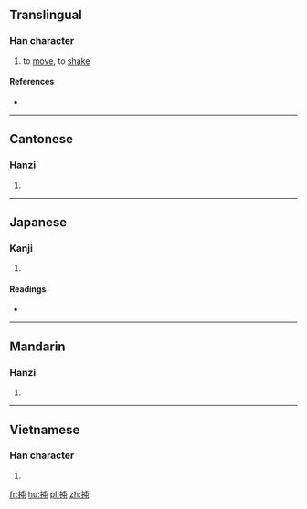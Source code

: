 ==Translingual==

===Han character===
{{Han char|rn=64|rad=手|as=04|sn=7|four=50017|canj=QPU|ids=⿰扌屯}}

# to [[move]], to [[shake]]

====References====
* {{Han ref|kx=0419.170|dkj=11850|dj=0766.090|hdz=31835.030|uh=627D|ud=25213|bh=CAF4|bd=51956}}

----

==Cantonese==

===Hanzi===
{{yue-hanzi|jyut=[[dan3]], [[dan6]]|y=dan3, dan6}}

# {{defn|lang=yue|sort=手04}}

----

==Japanese==

===Kanji===
{{ja-kanji|grade=|rs=手04}}

# {{defn|lang=ja|sort=手04}}

====Readings====
* {{ja-readings|on=[[とん]] (ton)|kun=[[ひく]] (hiku)}}

----

==Mandarin==

===Hanzi===
{{cmn-hanzi|pin=[[dèn]] ([[den4]])|wg=ten<sup>4</sup>}}

# {{defn|lang=cmn|sort=手04}}

----

==Vietnamese==

===Han character===
{{vi-readings|rs=手04|hanviet=đùn}}

# {{defn|lang=vi|sort=手04}}

[[fr:扽]]
[[hu:扽]]
[[pl:扽]]
[[zh:扽]]
